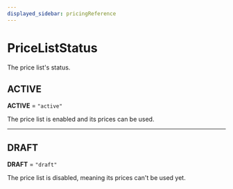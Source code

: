 ```yaml
---
displayed_sidebar: pricingReference
---
```



# PriceListStatus

The price list's status.

## ACTIVE

 **ACTIVE** = `"active"`

The price list is enabled and its prices can be used.

___

## DRAFT

 **DRAFT** = `"draft"`

The price list is disabled, meaning its prices can't be used yet.
